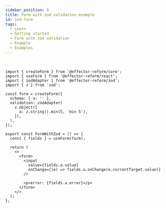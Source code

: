 ```yaml
---
sidebar_position: 9
title: Form with zod validation example
id: zod-form
tags:
  - Learn
  - Getting started
  - Form with zod validation
  - Example
  - Examples
---
```



<FormWithZod/>
<br/>

```tsx
import { createForm } from '@effector-reform/core';
import { useForm } from '@effector-reform/react';
import { zodAdapter } from '@effector-reform/zod';
import { z } from 'zod';

const form = createForm({
  schema: { a: '' },
  validation: zodAdapter(
    z.object({
      a: z.string().min(5, 'min 5'),
    }),
  ),
});

export const FormWithZod = () => {
  const { fields } = useForm(form);

  return (
    <>
      <form>
        <input
          value={fields.a.value}
          onChange={(e) => fields.a.onChange(e.currentTarget.value)}
        />

        <p>error: {fields.a.error}</p>
      </form>
    </>
  );
};
```